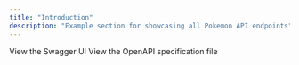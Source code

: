 ```yaml
---
title: "Introduction"
description: "Example section for showcasing all Pokemon API endpoints"
---
```


<CardGroup cols={2}>
  <Card
    title="Pokemon API Swagger UI"
    icon="leaf"
    href="https://pokemon-api-csharp.onrender.com/swagger/index.html"
  >
    View the Swagger UI
  </Card>
  <Card
    title="Pokemon API OpenAPI Specification"
    icon="leaf"
    href="https://pokemon-api-csharp.onrender.com/swagger/v1/swagger.json"
  >
    View the OpenAPI specification file
  </Card>
</CardGroup>
